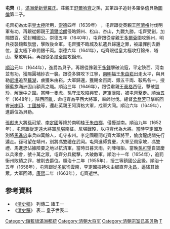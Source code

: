 {{Manchu name|[[爱新觉罗氏|爱新觉罗]]}}
'''屯齊'''（{{Bd|1614年||1663年}}），[[滿洲|滿洲]][[愛新覺羅氏|愛新覺羅氏]]。莊親王[[舒爾哈齊|舒爾哈齊]]之孫，其第四子追封多羅恪僖貝勒[[圖倫|圖倫]]第二子。

屯齊初為太宗[[皇太極|皇太極]]所用，[[崇德|崇德]]四年（1639年） ，屯齊跟從英親王[[阿濟格|阿濟格]]討伐明軍有功。再跟從鄭親王[[濟爾哈朗|濟爾哈朗]]侵略錦州、松山、杏山，九戰九勝。屯齊受創，加賜銀百，受封輔國公。崇德五年（1640年），屯齊跟從睿親王[[多爾袞|多爾袞]]圍攻錦州，明兵夜襲鑲藍旗營，擊敗後金軍。屯齊獲不臨城及私遣兵歸還之罪，被議罪削去爵位，皇太極下命罰銀千両。崇德六年（1641年），屯齊跟從皇太極攻打錦州、塔山，擊敗明兵，再跟從[[多爾袞|多爾袞]]圍攻錦州。

[[順治|順治]]元年（1644年），進爵為貝子。再跟從豫親王[[多鐸|多鐸]]擊破流寇，平定陝西、河南並有功，獲賜圓補紗衣一襲。跟從多鐸攻下江寧，[[南明|南明]]福王[[朱由崧|朱由崧]]出走太平，與貝勒[[尼堪|尼堪]]追至[[蕪湖|蕪湖]]，虜獲朱由崧。大軍歸還，獲賜金百両、銀五千両、鞍馬各一，授鑲藍旗滿洲固山額真之職。順治三年（1646年），跟從肅親王[[豪格|豪格]]西征，擊破[[賀珍|賀珍]]，解[[漢中|漢中]]之圍。當時[[一隻虎|一隻虎]]、[[孫守法|孫守法]]攻陷興安，進軍漢陰，被屯齊擊走。順治五年（1648年），陝西回亂，命屯齊為平西大將軍，率師討伐。總督[[孟喬芳|孟喬芳]]已擊斬回酋[[米喇印|米喇印]]、[[丁國棟|丁國棟]]等，還赴英親王阿濟格大軍，戍軍大同。順治六年（1649年），進爵位為貝勒。

[[張獻忠|張獻忠]]大將[[孫可望|孫可望]]、[[李定國|李定國]]等降於南明桂王[[朱由榔|朱由榔]]，侵擾湖南。順治九年（1652年），屯齊跟從定遠大將軍[[尼堪|尼堪]]南征。尼堪戰歿，以屯齊代為大將。當時李定國及別將[[馬進忠|馬進忠]]率兵四萬餘人，屯守永州。李定國聽聞屯齊大軍將至，偷度龍虎關先行遁走。孫可望在靖州，別將馮雙禮在武岡。屯齊進師寶慶，大軍至周家坡，馮雙禮、馬進忠佔據險要之地以抗清軍，當時日暮天雨，列陣相拒。當晚[[孫可望|孫可望]]自寶慶以兵來會，號十萬之眾，屯齊分兵縱擊，大破敵軍。順治十一年（1654年），追罰衡州敗績之罪，被削去爵位。順治十二年（1655年），授三等鎮國公品級。順治十五年（1658年），屯齊跟從[[多尼|多尼]]徇雲南，李定國挾持朱由榔直奔[[永昌|永昌]]，逼降其餘眾。大軍回師。[[康熙|康熙]]二年（1663年），屯齊逝世。

== 参考資料 ==
* 《[[清史稿|清史稿]]》 列傳二 諸王一
* 《[[清史稿|清史稿]]》 表二 皇子世表二

{{清朝人物小作品}}
[[Category:鑲藍旗滿洲都統|Category:鑲藍旗滿洲都統]]
[[Category:清朝大将军|Category:清朝大将军]]
[[Category:清朝宗室已革贝勒|Category:清朝宗室已革贝勒]]
[[Category:愛新覺羅氏|T]]